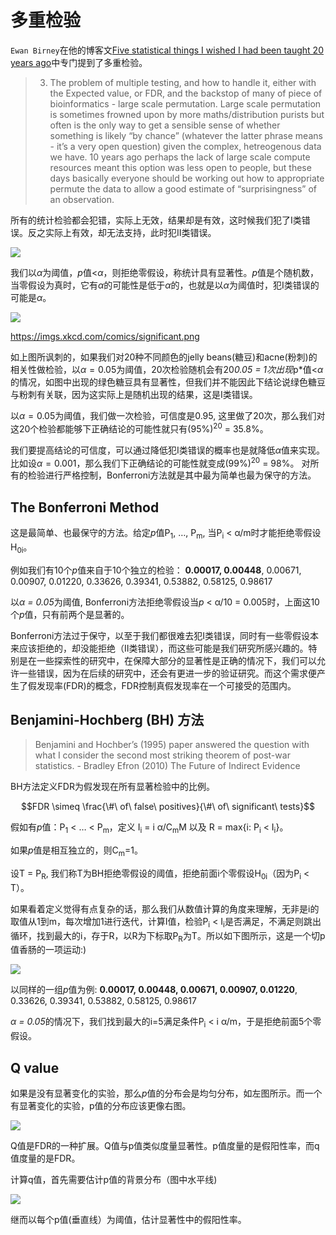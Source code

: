 # 多重检验

`Ewan Birney`在他的博客文[Five statistical things I wished I had been taught 20 years ago](http://genomeinformatician.blogspot.hk/2011/06/five-statistical-things-i-wished-i-had.html)中专门提到了多重检验。

>3. The problem of multiple testing, and how to handle it, either with the Expected value, or FDR, and the backstop of many of piece of bioinformatics - large scale permutation. Large scale permutation is sometimes frowned upon by more maths/distribution purists but often is the only way to get a sensible sense of whether something is likely "by chance" (whatever the latter phrase means - it's a very open question) given the complex, hetreogenous data we have. 10 years ago perhaps the lack of large scale compute resources meant this option was less open to people, but these days basically everyone should be working out how to appropriate permute the data to allow a good estimate of "surprisingness" of an observation.


<!--
+ many **thousands of** statistical tests are conducted
+ A substantial number of false positives may accumulate at the **_0.01_** confidence level as **_1%_** of sample differences will be significant even if **no changes in protein expression** exists between the two populations being tested
+ This accumlation of false positives is termed the multiple testing problem and is a general property of a confidence

Karp, N. (2007) Design and Analysis Issues in Quantitative Proteomics Studies, <http://www.mcponline.org/content/6/8/1354>.

---
-->

所有的统计检验都会犯错，实际上无效，结果却是有效，这时候我们犯了I类错误。反之实际上有效，却无法支持，此时犯II类错误。

![](figure/p_error.png)

我们以$\alpha$为阈值，*p*值<$\alpha$，则拒绝零假设，称统计具有显著性。*p*值是个随机数，当零假设为真时，它有$\alpha$的可能性是低于$\alpha$的，也就是以$\alpha$为阈值时，犯I类错误的可能是$\alpha$。


![](figure/significant.png)

<https://imgs.xkcd.com/comics/significant.png>

如上图所讽刺的，如果我们对20种不同颜色的jelly beans(糖豆)和acne(粉刺)的相关性做检验，以$\alpha = 0.05$为阈值，20次检验随机会有20*0.05 = 1次出现*p*值<$\alpha$的情况，如图中出现的绿色糖豆具有显著性，但我们并不能因此下结论说绿色糖豆与粉刺有关联，因为这实际上是随机出现的结果，这是I类错误。

以$\alpha=0.05$为阈值，我们做一次检验，可信度是0.95, 这里做了20次，那么我们对这20个检验都能够下正确结论的可能性就只有(95%)^20^ = 35.8%。

我们要提高结论的可信度，可以通过降低犯I类错误的概率也是就降低$\alpha$值来实现。比如设$\alpha=0.001$，那么我们下正确结论的可能性就变成(99%)^20^ = 98%。
对所有的检验进行严格控制，Bonferroni方法就是其中最为简单也最为保守的方法。

## The Bonferroni Method

这是最简单、也最保守的方法。给定*p*值P~1~, …, P~m~, 当P~i~ < α/m时才能拒绝零假设H~0i~。

例如我们有10个*p*值来自于10个独立的检验：
	__0.00017, 0.00448__, 0.00671, 0.00907, 0.01220, 
	0.33626, 0.39341, 0.53882, 0.58125, 0.98617 \


以*α = 0.05*为阈值, Bonferroni方法拒绝零假设当*p* < α/10 = 0.005时，上面这10个*p*值，只有前两个是显著的。


Bonferroni方法过于保守，以至于我们都很难去犯I类错误，同时有一些零假设本来应该拒绝的，却没能拒绝（II类错误），而这些可能是我们研究所感兴趣的。特别是在一些探索性的研究中，在保障大部分的显著性是正确的情况下，我们可以允许一些错误，因为在后续的研究中，还会有更进一步的验证研究。而这个需求便产生了假发现率(FDR)的概念，FDR控制真假发现率在一个可接受的范围内。

## Benjamini-Hochberg (BH) 方法

>
> Benjamini and Hochber’s (1995) paper answered the question with what 
> I consider the second most striking theorem of post-war statistics. - 
> Bradley Efron (2010) The Future of Indirect Evidence
>

BH方法定义FDR为假发现在所有显著检验中的比例。

$$FDR \simeq \frac{\#\ of\ false\ positives}{\#\ of\ significant\ tests}$$


假如有*p*值：P~1~ < … < P~m~，定义	I~i~ = i α/C~m~M 以及 R = max{i: P~i~ < I~i~}。

如果*p*值是相互独立的，则C~m~=1。

设T = P~R~, 我们称T为BH拒绝零假设的阈值，拒绝前面i个零假设H~0i~（因为P~i~ < T）。

如果看着定义觉得有点复杂的话，那么我们从数值计算的角度来理解，无非是i的取值从1到m，每次增加1进行迭代，计算I值，检验P~i~ < I~i~是否满足，不满足则跳出循环，找到最大的i，存于R，以R为下标取P~R~为T。所以如下图所示，这是一个切p值香肠的一项运动:)

![](figure/p_bonferroni.png)

以同样的一组*p*值为例: **0.00017, 0.00448, 0.00671, 0.00907, 0.01220**, 0.33626, 0.39341, 0.53882, 0.58125, 0.98617

*α = 0.05*的情况下，我们找到最大的i=5满足条件P~i~ < i α/m，于是拒绝前面5个零假设。


## Q value

如果是没有显著变化的实验，那么*p*值的分布会是均匀分布，如左图所示。而一个有显著变化的实验，p值的分布应该更像右图。

![](figure/qvalues1.png)

Q值是FDR的一种扩展。Q值与p值类似度量显著性。p值度量的是假阳性率，而q值度量的是FDR。

计算q值，首先需要估计p值的背景分布（图中水平线)

![](figure/qvalues3.png)


继而以每个p值(垂直线）为阈值，估计显著性中的假阳性率。

